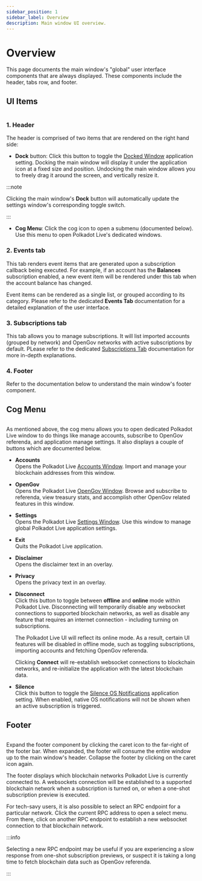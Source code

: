 ```yaml
---
sidebar_position: 1
sidebar_label: Overview
description: Main window UI overview.
---
```



# Overview

This page documents the main window's "global" user interface components that are always displayed. These components include the header, tabs row, and footer.

## UI Items

<Img url="/img/ui/ui-main-01.png" maxHeight="500px" />

### 1. Header

The header is comprised of two items that are rendered on the right hand side:

- __Dock__ button: Click this button to toggle the [Docked Window](../../app-settings/general.mdx) application setting. Docking the main window will display it under the application icon at a fixed size and position. Undocking the main window allows you to freely drag it around the screen, and vertically resize it.

:::note

Clicking the main window's __Dock__ button will automatically update the settings window's corresponding toggle switch.

:::

- __Cog Menu__: Click the cog icon to open a submenu (documented below). Use this menu to open Polkadot Live's dedicated windows.

### 2. Events tab

This tab renders event items that are generated upon a subscription callback being executed. For example, if an account has the __Balances__ subscription enabled, a new event item will be rendered under this tab when the account balance has changed.

Event items can be rendered as a single list, or grouped according to its category. Please refer to the dedicated __Events Tab__ documentation for a detailed explanation of the user interface.

### 3. Subscriptions tab

This tab allows you to manage subscriptions. It will list imported accounts (grouped by network) and OpenGov networks with active subscriptions by default. PLease refer to the dedicated [Subscriptions Tab](./subscriptions-tab/index.mdx) documentation for more in-depth explanations.

### 4. Footer

Refer to the documentation below to understand the main window's footer component.

## Cog Menu

<Img url="/img/ui/ui-main-cog-menu.png" maxHeight="300px" />

As mentioned above, the cog menu allows you to open dedicated Polkadot Live window to do things like manage accounts, subscribe to OpenGov referenda, and application manage settings. It also displays a couple of buttons which are documented below.

- __Accounts__<br />
  Opens the Polkadot Live [Accounts Window](../accounts/index.mdx). Import and manage your blockchain addresses from this window.

- __OpenGov__<br />
  Opens the Polkadot Live [OpenGov Window](../opengov/index.mdx). Browse and subscribe to referenda, view treasury stats, and accomplish other OpenGov related features in this window.

- __Settings__<br />
  Opens the Polkadot Live [Settings Window](../settings.mdx). Use this window to manage global Polkadot Live application settings.

- __Exit__<br />
  Quits the Polkadot Live application.

- __Disclaimer__<br />
  Opens the disclaimer text in an overlay.

- __Privacy__<br />
  Opens the privacy text in an overlay.

- __Disconnect__<br />
  Click this button to toggle between __offline__ and __online__ mode within Polkadot Live. Disconnecting will temporarily disable any websocket connections to supported blockchain networks, as well as disable any feature that requires an internet connection - including turning on subscriptions.

  The Polkadot Live UI will reflect its online mode. As a result, certain UI features will be disabled in offline mode, such as toggling subscriptions, importing accounts and fetching OpenGov referenda.

  Clicking __Connect__ will re-establish websocket connections to blockchain networks, and re-initialize the application with the latest blockchain data.

- __Silence__<br />
  Click this button to toggle the [Silence OS Notifications](../../app-settings/general.mdx) application setting. When enabled, native OS notifications will not be shown when an active subscription is triggered.

## Footer

<Img url="/img/ui/ui-main-footer.png" maxHeight="414px" />

Expand the footer component by clicking the caret icon to the far-right of the footer bar. When expanded, the footer will consume the entire window up to the main window's header. Collapse the footer by clicking on the caret icon again.

The footer displays which blockchain networks Polkadot Live is currently connected to. A websockets connection will be established to a supported blockchain network when a subscription is turned on, or when a one-shot subscription preview is executed.

For tech-savy users, it is also possible to select an RPC endpoint for a particular network. Click the current RPC address to open a select menu. From there, click on another RPC endpoint to establish a new websocket connection to that blockchain network.

:::info

Selecting a new RPC endpoint may be useful if you are experiencing a slow response from one-shot subscription previews, or suspect it is taking a long time to fetch blockchain data such as OpenGov referenda.

:::
